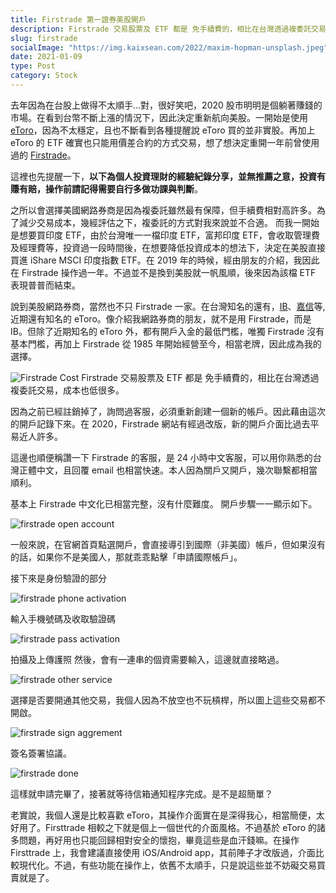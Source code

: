 ```yaml
---
title: Firstrade 第一證券美股開戶
description: Firstrade 交易股票及 ETF 都是 免手續費的，相比在台灣透過複委託交易，成本也低很多。
slug: firstrade
socialImage: "https://img.kaixsean.com/2022/maxim-hopman-unsplash.jpeg"
date: 2021-01-09
type: Post
category: Stock
---
```


去年因為在台股上做得不太順手...對，很好笑吧，2020 股市明明是個躺著賺錢的市場。在看到台幣不斷上漲的情況下，因此決定重新航向美股。一開始是使用 [eToro](https://www.etoro.com/zh-tw/)，因為不太穩定，且也不斷看到各種提醒說 eToro 買的並非實股。再加上 eToro 的 ETF 確實也只能用價差合約的方式交易，想了想決定重開一年前曾使用過的 [Firstrade](https://www.firstrade.com/content/zh-tw/welcome)。

這裡也先提醒一下，**以下為個人投資理財的經驗紀錄分享，並無推薦之意，投資有賺有賠，操作前請記得需要自行多做功課與判斷**。

之所以會選擇美國網路券商是因為複委託雖然最有保障，但手續費相對高許多。為了減少交易成本，幾經評估之下，複委託的方式對我來說並不合適。
而我一開始是想要買印度 ETF，由於台灣唯一一檔印度 ETF，富邦印度 ETF，會收取管理費及經理費等，投資過一段時間後，在想要降低投資成本的想法下，決定在美股直接買進 iShare MSCI 印度指數 ETF。在 2019 年的時候，經由朋友的介紹，我因此在 Firstrade 操作過一年。不過並不是換到美股就一帆風順，後來因為該檔 ETF 表現普普而結束。

說到美股網路券商，當然也不只 Firstrade 一家。在台灣知名的還有，[IB](https://www.interactivebrokers.com/cn/home.php)、[嘉信](https://www.schwab.com/chinese-language-services-en)等, 近期還有知名的 eToro。像介紹我網路券商的朋友，就不是用 Firstrade，而是 IB。但除了近期知名的 eToro 外，都有開戶入金的最低門檻，唯獨 Firstrade 沒有基本門檻，再加上 Firstrade 從 1985 年開始經營至今，相當老牌，因此成為我的選擇。

![Firstrade Cost](https://img.kaixsean.com/2021/firstrade-cost.png)
Firstrade 交易股票及 ETF 都是 免手續費的，相比在台灣透過複委託交易，成本也低很多。

因為之前已經註銷掉了，詢問過客服，必須重新創建一個新的帳戶。因此藉由這次的開戶記錄下來。在 2020，Firstrade 網站有經過改版，新的開戶介面比過去平易近人許多。

這邊也順便稱讚一下 Firstrade 的客服，是 24 小時中文客服，可以用你熟悉的台灣正體中文，且回覆 email 也相當快速。本人因為關戶又開戶，幾次聯繫都相當順利。

基本上 Firstrade 中文化已相當完整，沒有什麼難度。
開戶步驟一一顯示如下。

![firstrade open account](https://img.kaixsean.com/2021/firsttrade-open.png)

一般來說，在官網首頁點選開戶，會直接導引到國際（非美國）帳戶，但如果沒有的話，如果你不是美國人，那就乖乖點擊「申請國際帳戶」。

接下來是身份驗證的部分

![firstrade phone activation](https://img.kaixsean.com/2021/firsttrade-phone.png)

輸入手機號碼及收取驗證碼

![firstrade pass activation](https://img.kaixsean.com/2021/firsttrade-pass.png)

拍攝及上傳護照
然後，會有一連串的個資需要輸入，這邊就直接略過。

![firstrade other service](https://img.kaixsean.com/2021/firsttrade-other.png)

選擇是否要開通其他交易，我個人因為不放空也不玩槓桿，所以圖上這些交易都不開啟。

![firstrade sign aggrement](https://img.kaixsean.com/2021/firsttrade-sign.png)

簽名簽署協議。

![firstrade done](https://img.kaixsean.com/2021/firsttrade-done.png)

這樣就申請完畢了，接著就等待信箱通知程序完成。是不是超簡單？

老實說，我個人還是比較喜歡 eToro，其操作介面實在是深得我心，相當簡便，太好用了。Firsttrade 相較之下就是個上一個世代的介面風格。不過基於 eToro 的諸多問題，再好用也只能回歸相對安全的懷抱，畢竟這些是血汗錢嘛。在操作 Firsttrade 上，我會建議直接使用 iOS/Android app，其前陣子才改版過，介面比較現代化。不過，有些功能在操作上，依舊不太順手，只是說這些並不妨礙交易買賣就是了。